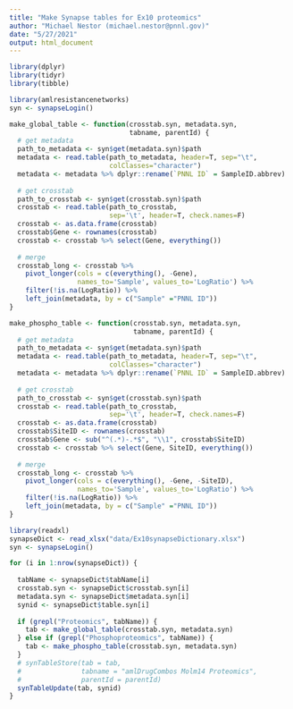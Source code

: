 ```yaml
---
title: "Make Synapse tables for Ex10 proteomics"
author: "Michael Nestor (michael.nestor@pnnl.gov)"
date: "5/27/2021"
output: html_document
---
```


```r
library(dplyr)
library(tidyr)
library(tibble)

library(amlresistancenetworks)
syn <- synapseLogin()

make_global_table <- function(crosstab.syn, metadata.syn,
                              tabname, parentId) {
  # get metadata
  path_to_metadata <- syn$get(metadata.syn)$path
  metadata <- read.table(path_to_metadata, header=T, sep="\t",
                         colClasses="character")
  metadata <- metadata %>% dplyr::rename(`PNNL ID` = SampleID.abbrev)
  
  # get crosstab
  path_to_crosstab <- syn$get(crosstab.syn)$path
  crosstab <- read.table(path_to_crosstab,
                         sep='\t', header=T, check.names=F)
  crosstab <- as.data.frame(crosstab)
  crosstab$Gene <- rownames(crosstab)
  crosstab <- crosstab %>% select(Gene, everything())
  
  # merge
  crosstab_long <- crosstab %>% 
    pivot_longer(cols = c(everything(), -Gene),
                 names_to='Sample', values_to='LogRatio') %>%
    filter(!is.na(LogRatio)) %>%
    left_join(metadata, by = c("Sample" ="PNNL ID"))
}

make_phospho_table <- function(crosstab.syn, metadata.syn,
                               tabname, parentId) {
  # get metadata
  path_to_metadata <- syn$get(metadata.syn)$path
  metadata <- read.table(path_to_metadata, header=T, sep="\t",
                         colClasses="character")
  metadata <- metadata %>% dplyr::rename(`PNNL ID` = SampleID.abbrev)
  
  # get crosstab
  path_to_crosstab <- syn$get(crosstab.syn)$path
  crosstab <- read.table(path_to_crosstab,
                         sep='\t', header=T, check.names=F)
  crosstab <- as.data.frame(crosstab)
  crosstab$SiteID <- rownames(crosstab)
  crosstab$Gene <- sub("^(.*)-.*$", "\\1", crosstab$SiteID)
  crosstab <- crosstab %>% select(Gene, SiteID, everything())
  
  # merge
  crosstab_long <- crosstab %>% 
    pivot_longer(cols = c(everything(), -Gene, -SiteID),
                 names_to='Sample', values_to='LogRatio') %>%
    filter(!is.na(LogRatio)) %>%
    left_join(metadata, by = c("Sample" ="PNNL ID"))
}

```

```r

library(readxl)
synapseDict <- read_xlsx("data/Ex10synapseDictionary.xlsx")
syn <- synapseLogin()

for (i in 1:nrow(synapseDict)) {
  
  tabName <- synapseDict$tabName[i]
  crosstab.syn <- synapseDict$crosstab.syn[i]
  metadata.syn <- synapseDict$metadata.syn[i]
  synid <- synapseDict$table.syn[i]
  
  if (grepl("Proteomics", tabName)) {
    tab <- make_global_table(crosstab.syn, metadata.syn)
  } else if (grepl("Phosphoproteomics", tabName)) {
    tab <- make_phospho_table(crosstab.syn, metadata.syn)
  }
  # synTableStore(tab = tab,
  #               tabname = "amlDrugCombos Molm14 Proteomics",
  #               parentId = parentId)
  synTableUpdate(tab, synid)
}
```

